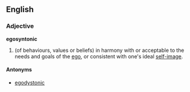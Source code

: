 ==English==

===Adjective===
'''egosyntonic'''

# (of behaviours, values or beliefs) in harmony with or acceptable to the needs and goals of the [[ego]], or consistent with one's ideal [[self-image]].

====Antonyms====
* [[egodystonic]]